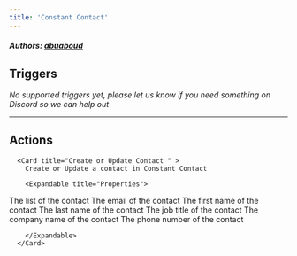 ```yaml
---
title: 'Constant Contact'
---
```


##### Authors: [abuaboud](https://github.com/abuaboud)


## Triggers

*No supported triggers yet, please let us know if you need something on Discord so we can help out* 


---

## Actions


      <Card title="Create or Update Contact " >
        Create or Update a contact in Constant Contact

        <Expandable title="Properties">
          
<ResponseField name="List" required type="Multi_select_dropdown">
The list of the contact
</ResponseField>
            
<ResponseField name="Email" required type="Short_text">
The email of the contact
</ResponseField>
            
<ResponseField name="First Name"  type="Short_text">
The first name of the contact
</ResponseField>
            
<ResponseField name="Last Name"  type="Short_text">
The last name of the contact
</ResponseField>
            
<ResponseField name="Job Title"  type="Short_text">
The job title of the contact
</ResponseField>
            
<ResponseField name="Company Name"  type="Short_text">
The company name of the contact
</ResponseField>
            
<ResponseField name="Phone Number"  type="Short_text">
The phone number of the contact
</ResponseField>
              
        </Expandable>
      </Card>
  
